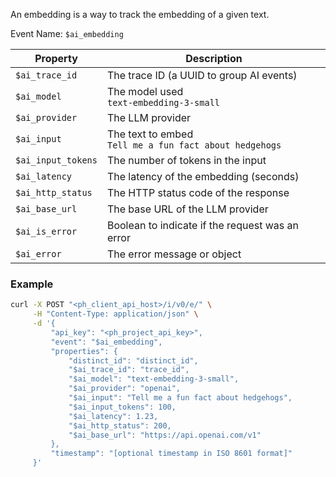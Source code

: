 An embedding is a way to track the embedding of a given text.

Event Name: `$ai_embedding`  

| Property | Description |
|----------|-------------|
| `$ai_trace_id` | The trace ID (a UUID to group AI events) |
| `$ai_model` | The model used <br/>`text-embedding-3-small` |
| `$ai_provider` | The LLM provider |
| `$ai_input` | The text to embed <br/>`Tell me a fun fact about hedgehogs` |
| `$ai_input_tokens` | The number of tokens in the input |
| `$ai_latency` | The latency of the embedding (seconds) |
| `$ai_http_status` | The HTTP status code of the response |
| `$ai_base_url` | The base URL of the LLM provider |
| `$ai_is_error` | Boolean to indicate if the request was an error |
| `$ai_error` | The error message or object | 

### Example
```bash
curl -X POST "<ph_client_api_host>/i/v0/e/" \
     -H "Content-Type: application/json" \
     -d '{
         "api_key": "<ph_project_api_key>",
         "event": "$ai_embedding",
         "properties": {
             "distinct_id": "distinct_id",
             "$ai_trace_id": "trace_id",
             "$ai_model": "text-embedding-3-small",
             "$ai_provider": "openai",
             "$ai_input": "Tell me a fun fact about hedgehogs",
             "$ai_input_tokens": 100,
             "$ai_latency": 1.23,
             "$ai_http_status": 200,
             "$ai_base_url": "https://api.openai.com/v1"
         },
         "timestamp": "[optional timestamp in ISO 8601 format]"
     }'

```